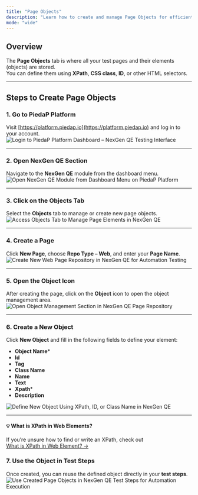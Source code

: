 ```yaml
---
title: "Page Objects"
description: "Learn how to create and manage Page Objects for efficient web test automation in NexGen QE."
mode: "wide"
---
```


## Overview

The **Page Objects** tab is where all your test pages and their elements (objects) are stored.  
You can define them using **XPath**, **CSS class**, **ID**, or other HTML selectors.

---

## Steps to Create Page Objects

### 1. Go to PiedaP Platform
Visit [https://platform.piedap.io](https://platform.piedap.io) and log in to your account.  
![Login to PiedaP Platform Dashboard – NexGen QE Testing Interface](/web-testing/imgs/Login.png)

---

### 2. Open NexGen QE Section  
Navigate to the **NexGen QE** module from the dashboard menu.  
![Open NexGen QE Module from Dashboard Menu on PiedaP Platform](/web-testing/imgs/goTONex.png)

---

### 3. Click on the Objects Tab  
Select the **Objects** tab to manage or create new page objects.  
![Access Objects Tab to Manage Page Elements in NexGen QE](/web-testing/imgs/gotoobjects.png)

---

### 4. Create a Page  
Click **New Page**, choose **Repo Type – Web**, and enter your **Page Name**.  
![Create New Web Page Repository in NexGen QE for Automation Testing](/web-testing/imgs/createPage.png)

---

### 5. Open the Object Icon  
After creating the page, click on the **Object** icon to open the object management area.  
![Open Object Management Section in NexGen QE Page Repository](/web-testing/imgs/ObjectsClick.png)

---

### 6. Create a New Object  
Click **New Object** and fill in the following fields to define your element:  

- **Object Name***  
- **Id**  
- **Tag**  
- **Class Name**  
- **Name**  
- **Text**  
- **Xpath***  
- **Description**

![Define New Object Using XPath, ID, or Class Name in NexGen QE](/web-testing/imgs/objectcreation.png)

---

#### 💡 What is XPath in Web Elements?
If you’re unsure how to find or write an XPath, check out  
[What is XPath in Web Element? →](/web-testing/basics/xpath)

### 7. Use the Object in Test Steps  
Once created, you can reuse the defined object directly in your **test steps**.  
![Use Created Page Objects in NexGen QE Test Steps for Automation Execution](/web-testing/imgs/useTestSteps.png)
